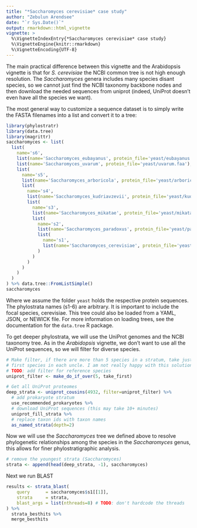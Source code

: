 ```yaml
---
title: "*Saccharomyces cerevisiae* case study"
author: "Zebulun Arendsee"
date: "`r Sys.Date()`"
output: rmarkdown::html_vignette
vignette: >
  %\VignetteIndexEntry{*Saccharomyces cerevisiae* case study}
  %\VignetteEngine{knitr::rmarkdown}
  %\VignetteEncoding{UTF-8}
---
```


The main practical difference between this vignette and the Arabidopsis
vignette is that for *S. cerevisiae* the NCBI common tree is not high enough
resolution. The *Saccharomyces* genera includes many species disant species, so
we cannot just find the NCBI taxonomy backbone nodes and then download the
needed sequences from uniprot (indeed, UniProt doesn't even have all the
species we want).

The most general way to customize a sequence dataset is to simply write the
FASTA filenames into a list and convert it to a tree:

```r
library(phylostratr)
library(data.tree)
library(magrittr)
saccharomyces <- list(
  list(
    name='s6',
    list(name='Saccharomyces_eubayanus', protein_file='yeast/eubayanus.faa'),
    list(name='Saccharomyces_uvarum', protein_file='yeast/uvarum.faa'),
    list(
      name='s5',
      list(name='Saccharomyces_arboricola', protein_file='yeast/arboricola.faa'),
      list(
        name='s4',
        list(name='Saccharomyces_kudriavzevii', protein_file='yeast/kudriavzevii.faa'),
        list(
          name='s3',
          list(name='Saccharomyces_mikatae', protein_file='yeast/mikatae.faa'),
          list(
            name='s2',
            list(name='Saccharomyces_paradoxus', protein_file='yeast/paradoxus.faa'),
            list(
              name='s1',
              list(name='Saccharomyces_cerevisiae', protein_file='yeast/cerevisiae.faa')
            )
          )
        )
      )
    )
  )
) %>% data.tree::FromListSimple()
saccharomyces
```

Where we assume the folder `yeast` holds the respective protein sequences. The
phylostrata names (s1-6) are arbitrary. It is important to include the focal
species, cerevisiae. This tree could also be loaded from a YAML, JSON, or
NEWICK file. For more information on loading trees, see the documentation for
the `data.tree` R package.

To get deeper phylostrata, we will use the UniProt genomes and the NCBI taxonomy
tree. As in the *Arabidopsis* vignette, we don't want to use all the UniProt
sequences, so we will filter for diverse species. 

```r
# Make filter, if there are more than 5 species in a stratum, take just the
# first species in each uncle. I am not really happy with this solution ...
# TODO: add filter for reference species
uniprot_filter <- make_do_if_over(5, take_first)

# Get all UniProt proteomes
deep_strata <- uniprot_cousins(4932, filter=uniprot_filter) %>%
  # add prokaryote stratum
  use_recommended_prokaryotes %>%
  # download UniProt sequences (this may take 10+ minutes)
  uniprot_fill_strata %>%
  # replace taxon ids with taxon names
  as_named_strata(depth=2)
```

Now we will use the *Saccharomyces* tree we defined above to resolve
phylogenetic relationships among the species in the *Saccharomyces* genus,
this allows for finer phylostratigraphic analysis.

```r
# remove the youngest strata (Saccharomyces)
strata <- append(head(deep_strata, -1), saccharomyces)
```

Next we run BLAST

```r
results <- strata_blast(
    query      = saccharomyces$s1[[1]],
    strata     = strata,
    blast_args = list(nthreads=8) # TODO: don't hardcode the threads
) %>%
  strata_besthits %>%
  merge_besthits
```
